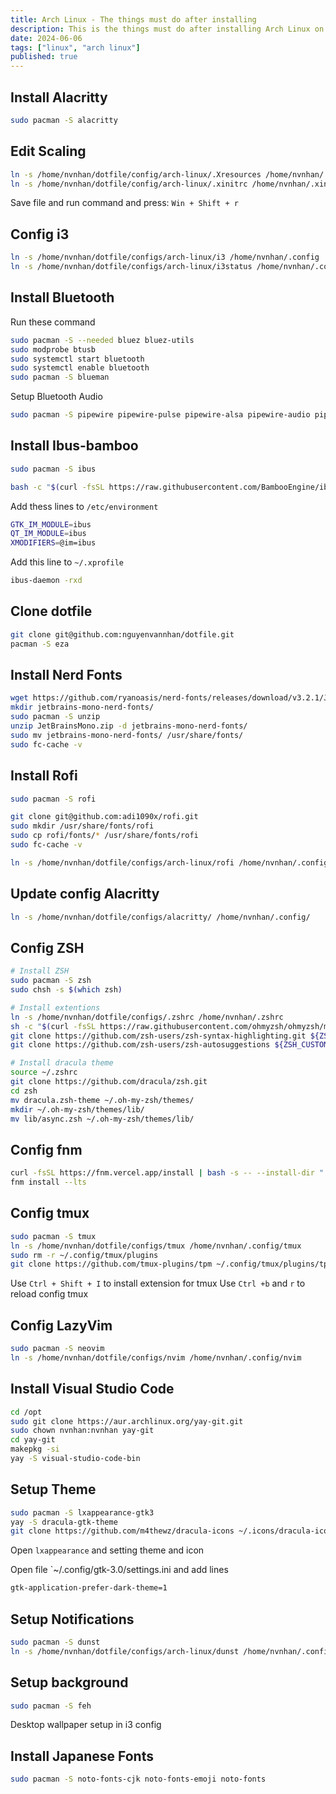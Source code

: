 ```yaml
---
title: Arch Linux - The things must do after installing  
description: This is the things must do after installing Arch Linux on macbook 2015 Pro
date: 2024-06-06
tags: ["linux", "arch linux"]
published: true
---
```


## Install Alacritty

```bash
sudo pacman -S alacritty
```

## Edit Scaling
```bash
ln -s /home/nvnhan/dotfile/config/arch-linux/.Xresources /home/nvnhan/.Xresources
ln -s /home/nvnhan/dotfile/config/arch-linux/.xinitrc /home/nvnhan/.xinitrc
```


Save file and run command and press: `Win + Shift + r` 

## Config i3

```bash
ln -s /home/nvnhan/dotfile/configs/arch-linux/i3 /home/nvnhan/.config
ln -s /home/nvnhan/dotfile/configs/arch-linux/i3status /home/nvnhan/.config
```

## Install Bluetooth

Run these command

```bash
sudo pacman -S --needed bluez bluez-utils
sudo modprobe btusb
sudo systemctl start bluetooth
sudo systemctl enable bluetooth
sudo pacman -S blueman
```

Setup Bluetooth Audio

```bash
sudo pacman -S pipewire pipewire-pulse pipewire-alsa pipewire-audio pipewire-media-session pipewire-jack
```

## Install Ibus-bamboo

```bash
sudo pacman -S ibus

bash -c "$(curl -fsSL https://raw.githubusercontent.com/BambooEngine/ibus-bamboo/master/archlinux/install.sh)"
```

Add thess lines to `/etc/environment`

```bash
GTK_IM_MODULE=ibus
QT_IM_MODULE=ibus
XMODIFIERS=@im=ibus
```

Add this line to `~/.xprofile`

```bash
ibus-daemon -rxd
```

## Clone dotfile

```bash
git clone git@github.com:nguyenvannhan/dotfile.git
pacman -S eza
```

## Install Nerd Fonts

```bash
wget https://github.com/ryanoasis/nerd-fonts/releases/download/v3.2.1/JetBrainsMono.zip
mkdir jetbrains-mono-nerd-fonts/
sudo pacman -S unzip
unzip JetBrainsMono.zip -d jetbrains-mono-nerd-fonts/
sudo mv jetbrains-mono-nerd-fonts/ /usr/share/fonts/
sudo fc-cache -v
```

## Install Rofi

```bash
sudo pacman -S rofi

git clone git@github.com:adi1090x/rofi.git
sudo mkdir /usr/share/fonts/rofi
sudo cp rofi/fonts/* /usr/share/fonts/rofi
sudo fc-cache -v

ln -s /home/nvnhan/dotfile/configs/arch-linux/rofi /home/nvnhan/.config
```

## Update config Alacritty

```bash
ln -s /home/nvnhan/dotfile/configs/alacritty/ /home/nvnhan/.config/
```

## Config ZSH

```bash
# Install ZSH
sudo pacman -S zsh
sudo chsh -s $(which zsh)

# Install extentions
ln -s /home/nvnhan/dotfile/configs/.zshrc /home/nvnhan/.zshrc
sh -c "$(curl -fsSL https://raw.githubusercontent.com/ohmyzsh/ohmyzsh/master/tools/install.sh)"
git clone https://github.com/zsh-users/zsh-syntax-highlighting.git ${ZSH_CUSTOM:-~/.oh-my-zsh/custom}/plugins/zsh-syntax-highlighting
git clone https://github.com/zsh-users/zsh-autosuggestions ${ZSH_CUSTOM:-~/.oh-my-zsh/custom}/plugins/zsh-autosuggestions

# Install dracula theme
source ~/.zshrc
git clone https://github.com/dracula/zsh.git
cd zsh 
mv dracula.zsh-theme ~/.oh-my-zsh/themes/ 
mkdir ~/.oh-my-zsh/themes/lib/
mv lib/async.zsh ~/.oh-my-zsh/themes/lib/
```

## Config fnm

```bash
curl -fsSL https://fnm.vercel.app/install | bash -s -- --install-dir "./.fnm" --skip-shell
fnm install --lts
```

## Config tmux

```bash
sudo pacman -S tmux
ln -s /home/nvnhan/dotfile/configs/tmux /home/nvnhan/.config/tmux
sudo rm -r ~/.config/tmux/plugins
git clone https://github.com/tmux-plugins/tpm ~/.config/tmux/plugins/tpm
```
Use `Ctrl + Shift + I` to install extension for tmux
Use `Ctrl +b` and `r` to reload config tmux

## Config LazyVim

```bash
sudo pacman -S neovim
ln -s /home/nvnhan/dotfile/configs/nvim /home/nvnhan/.config/nvim
```

## Install Visual Studio Code
```bash
cd /opt
sudo git clone https://aur.archlinux.org/yay-git.git
sudo chown nvnhan:nvnhan yay-git
cd yay-git
makepkg -si
yay -S visual-studio-code-bin
```

## Setup Theme
```bash
sudo pacman -S lxappearance-gtk3
yay -S dracula-gtk-theme
git clone https://github.com/m4thewz/dracula-icons ~/.icons/dracula-icons
```

Open `lxappearance` and setting theme and icon

Open file `~/.config/gtk-3.0/settings.ini and add lines
```bash
gtk-application-prefer-dark-theme=1
```

## Setup Notifications

```bash
sudo pacman -S dunst
ln -s /home/nvnhan/dotfile/configs/arch-linux/dunst /home/nvnhan/.config
```

## Setup background

```bash
sudo pacman -S feh
```

Desktop wallpaper setup in i3 config

## Install Japanese Fonts

```bash
sudo pacman -S noto-fonts-cjk noto-fonts-emoji noto-fonts
```

